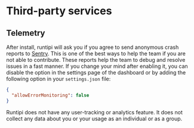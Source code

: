 # Third-party services

## Telemetry

After install, runtipi will ask you if you agree to send anonymous crash reports to [Sentry](https://sentry.io). This is one of the best ways to help
the team if you are not able to contribute. These reports help the team to debug and resolve issues in a fast manner.
If you change your mind after enabling it, you can disable the option in the settings page of the dashboard or by adding
the following option in your `settings.json` file:

```json
{
  "allowErrorMonitoring": false
}
```

Runtipi does not have any user-tracking or analytics feature. It does not collect any data about you or your usage as an individual or as a group.
